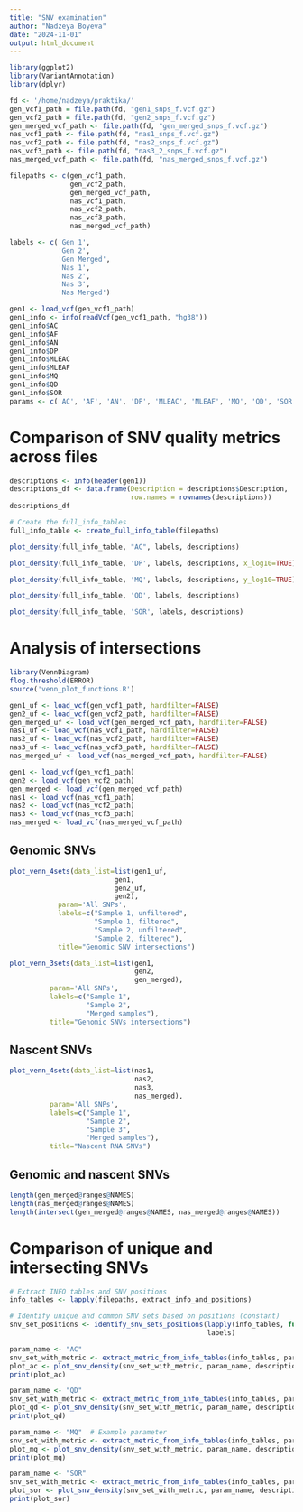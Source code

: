 ```yaml
---
title: "SNV examination"
author: "Nadzeya Boyeva"
date: "2024-11-01"
output: html_document
---
```


```r
library(ggplot2)
library(VariantAnnotation)
library(dplyr)
```

```r
fd <- '/home/nadzeya/praktika/'
gen_vcf1_path = file.path(fd, "gen1_snps_f.vcf.gz")
gen_vcf2_path = file.path(fd, "gen2_snps_f.vcf.gz")
gen_merged_vcf_path <- file.path(fd, "gen_merged_snps_f.vcf.gz")
nas_vcf1_path <- file.path(fd, "nas1_snps_f.vcf.gz")
nas_vcf2_path <- file.path(fd, "nas2_snps_f.vcf.gz")
nas_vcf3_path <- file.path(fd, "nas3_2_snps_f.vcf.gz")
nas_merged_vcf_path <- file.path(fd, "nas_merged_snps_f.vcf.gz")

filepaths <- c(gen_vcf1_path,
               gen_vcf2_path,
               gen_merged_vcf_path,
               nas_vcf1_path,
               nas_vcf2_path,
               nas_vcf3_path,
               nas_merged_vcf_path)

labels <- c('Gen 1', 
            'Gen 2',
            'Gen Merged',
            'Nas 1',
            'Nas 2',
            'Nas 3',
            'Nas Merged')
```

```r
gen1 <- load_vcf(gen_vcf1_path)
gen1_info <- info(readVcf(gen_vcf1_path, "hg38"))
gen1_info$AC
gen1_info$AF
gen1_info$AN
gen1_info$DP
gen1_info$MLEAC
gen1_info$MLEAF
gen1_info$MQ
gen1_info$QD
gen1_info$SOR
params <- c('AC', 'AF', 'AN', 'DP', 'MLEAC', 'MLEAF', 'MQ', 'QD', 'SOR')
```

# Comparison of SNV quality metrics across files

```r
descriptions <- info(header(gen1))
descriptions_df <- data.frame(Description = descriptions$Description,
                              row.names = rownames(descriptions))
descriptions_df
```

```r
# Create the full_info_tables
full_info_table <- create_full_info_table(filepaths)
```

```r
plot_density(full_info_table, "AC", labels, descriptions)
```

```r
plot_density(full_info_table, 'DP', labels, descriptions, x_log10=TRUE)
```

```r
plot_density(full_info_table, 'MQ', labels, descriptions, y_log10=TRUE)
```

```r
plot_density(full_info_table, 'QD', labels, descriptions)
```

```r
plot_density(full_info_table, 'SOR', labels, descriptions)
```

# Analysis of intersections

```r
library(VennDiagram)
flog.threshold(ERROR)
source('venn_plot_functions.R')
```

```r
gen1_uf <- load_vcf(gen_vcf1_path, hardfilter=FALSE)
gen2_uf <- load_vcf(gen_vcf2_path, hardfilter=FALSE)
gen_merged_uf <- load_vcf(gen_merged_vcf_path, hardfilter=FALSE)
nas1_uf <- load_vcf(nas_vcf1_path, hardfilter=FALSE)
nas2_uf <- load_vcf(nas_vcf2_path, hardfilter=FALSE)
nas3_uf <- load_vcf(nas_vcf3_path, hardfilter=FALSE)
nas_merged_uf <- load_vcf(nas_merged_vcf_path, hardfilter=FALSE)

gen1 <- load_vcf(gen_vcf1_path)
gen2 <- load_vcf(gen_vcf2_path)
gen_merged <- load_vcf(gen_merged_vcf_path)
nas1 <- load_vcf(nas_vcf1_path)
nas2 <- load_vcf(nas_vcf2_path)
nas3 <- load_vcf(nas_vcf3_path)
nas_merged <- load_vcf(nas_merged_vcf_path)
```

## Genomic SNVs

```r
plot_venn_4sets(data_list=list(gen1_uf, 
                          gen1,
                          gen2_uf,
                          gen2),
            param='All SNPs', 
            labels=c("Sample 1, unfiltered",
                     "Sample 1, filtered",
                     "Sample 2, unfiltered",
                     "Sample 2, filtered"), 
            title="Genomic SNV intersections")
```

```r
plot_venn_3sets(data_list=list(gen1,
                               gen2,
                               gen_merged),
          param='All SNPs', 
          labels=c("Sample 1",
                   "Sample 2",
                   "Merged samples"), 
          title="Genomic SNVs intersections")
```

## Nascent SNVs

```r
plot_venn_4sets(data_list=list(nas1, 
                               nas2, 
                               nas3, 
                               nas_merged),
          param='All SNPs', 
          labels=c("Sample 1",
                   "Sample 2",
                   "Sample 3",
                   "Merged samples"), 
          title="Nascent RNA SNVs")
```

## Genomic and nascent SNVs

```r
length(gen_merged@ranges@NAMES)
length(nas_merged@ranges@NAMES)
length(intersect(gen_merged@ranges@NAMES, nas_merged@ranges@NAMES))
```

# Comparison of unique and intersecting SNVs

```r
# Extract INFO tables and SNV positions
info_tables <- lapply(filepaths, extract_info_and_positions)

# Identify unique and common SNV sets based on positions (constant)
snv_set_positions <- identify_snv_sets_positions(lapply(info_tables, function(x) x$positions), 
                                                 labels)
```

```r
param_name <- "AC" 
snv_set_with_metric <- extract_metric_from_info_tables(info_tables, param_name, snv_set_positions)
plot_ac <- plot_snv_density(snv_set_with_metric, param_name, descriptions_df)
print(plot_ac)
```

```r
param_name <- "QD"
snv_set_with_metric <- extract_metric_from_info_tables(info_tables, param_name, snv_set_positions)
plot_qd <- plot_snv_density(snv_set_with_metric, param_name, descriptions_df)
print(plot_qd)
```

```r
param_name <- "MQ"  # Example parameter
snv_set_with_metric <- extract_metric_from_info_tables(info_tables, param_name, snv_set_positions)
plot_mq <- plot_snv_density(snv_set_with_metric, param_name, descriptions, x_log10 = FALSE, y_log10 = TRUE)
print(plot_mq)
```

```r
param_name <- "SOR"
snv_set_with_metric <- extract_metric_from_info_tables(info_tables, param_name, snv_set_positions)
plot_sor <- plot_snv_density(snv_set_with_metric, param_name, descriptions_df, x_log10 = FALSE, y_log10 = FALSE)
print(plot_sor)
```

# 
